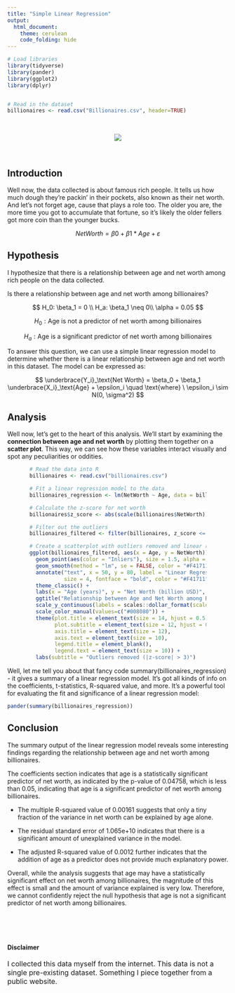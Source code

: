 ```yaml
---
title: "Simple Linear Regression"
output: 
  html_document:
    theme: cerulean
    code_folding: hide
---
```


```r
# Load libraries
library(tidyverse)
library(pander)
library(ggplot2)
library(dplyr)


# Read in the dataset
billionaires <- read.csv("Billionaires.csv", header=TRUE)
```

<!-- Directions

Come up with a simple linear regression of your own creation. 

* Write the Background and clearly state your question. Then collect data and perform the linear regression analysis in order to answer your question. Use the proper order of first, ask the question, then second, figure out the answer.

* You should collect both the quantitative response variable and the quantitative explanatory variable yourself. This can be data you collect from 
    - the internet (like weather data, Facebook data, or sports data) 
    - your own experiment 
    - your own observational study
* However,     
    - The data should not be a single pre-existing dataset. It must be something that you piece together yourself.

* You need at least $n=3$ $(X,Y)$ pairs to perform the regression. However, your regression will only be useful if you can get around $n=10$ or more observations.

-->

<br>

<center>

![](https://claytonpl.org/wp-content/uploads/2014/08/money-banner.jpg)

</center>

<br>

## Introduction

Well now, the data collected is about famous rich people. It tells us how much dough they're packin' in their pockets, also known as their net worth. And let's not forget age, cause that plays a role too. The older you are, the more time you got to accumulate that fortune, so it's likely the older fellers got more coin than the younger bucks.

$$
Net Worth = β0 + β1 * Age + ε
$$

## Hypothesis

I hypothesize that there is a relationship between age and net worth among rich people on the data collected.

Is there a relationship between age and net worth among billionaires?


$$
H_0: \beta_1 = 0 \\
H_a: \beta_1 \neq 0\\
\alpha = 0.05
$$

$$
  H_0: \text{Age is not a predictor of net worth among billionaires}
$$ 

$$
  H_a: \text{Age is a significant predictor of net worth among billionaires}
$$

To answer this question, we can use a simple linear regression model to determine whether there is a linear relationship between age and net worth in this dataset. The model can be expressed as:

$$
  \underbrace{Y_i}_\text{Net Worth} = \beta_0 + \beta_1 \underbrace{X_i}_\text{Age} + \epsilon_i \quad \text{where} \ \epsilon_i \sim N(0, \sigma^2) 
$$

## Analysis

Well now, let's get to the heart of this analysis. We'll start by examining the **connection between age and net worth** by plotting them together on a **scatter plot**. This way, we can see how these variables interact visually and spot any peculiarities or oddities.

<div style="display:block;margin-left:auto;margin-right:auto;width: 80%;">

```r

# Read the data into R
billionaires <- read.csv("billionaires.csv")

# Fit a linear regression model to the data
billionaires_regression <- lm(NetWorth ~ Age, data = billionaires)

# Calculate the z-score for net worth
billionaires$z_score <- abs(scale(billionaires$NetWorth))

# Filter out the outliers
billionaires_filtered <- filter(billionaires, z_score <= 3)

# Create a scatterplot with outliers removed and linear regression line
ggplot(billionaires_filtered, aes(x = Age, y = NetWorth)) +
  geom_point(aes(color = "Inliers"), size = 1.5, alpha = 0.7) +
  geom_smooth(method = "lm", se = FALSE, color = "#F41711", size = 1) +
  annotate("text", x = 50, y = 80, label = "Linear Regression Line",
           size = 4, fontface = "bold", color = "#F41711") +
  theme_classic() +
  labs(x = "Age (years)", y = "Net Worth (billion USD)", color = ' ') +
  ggtitle("Relationship between Age and Net Worth among Billionaires") +
  scale_y_continuous(labels = scales::dollar_format(scale = 1e-9, suffix = "B")) +
  scale_color_manual(values=c("#008080")) +
  theme(plot.title = element_text(size = 14, hjust = 0.5),
        plot.subtitle = element_text(size = 12, hjust = 0.5, color = "grey40"),
        axis.title = element_text(size = 12),
        axis.text = element_text(size = 10),
        legend.title = element_blank(),
        legend.text = element_text(size = 10)) +
  labs(subtitle = "Outliers removed (|z-score| > 3)")

```

</div>

Well, let me tell you about that fancy code summary(billionaires_regression) - it gives a summary of a linear regression model. It's got all kinds of info on the coefficients, t-statistics, R-squared value, and more. It's a powerful tool for evaluating the fit and significance of a linear regression model:

```r
pander(summary(billionaires_regression))
```

## Conclusion

The summary output of the linear regression model reveals some interesting findings regarding the relationship between age and net worth among billionaires. 

The coefficients section indicates that age is a statistically significant predictor of net worth, as indicated by the p-value of 0.04758, which is less than 0.05, indicating that age is a significant predictor of net worth among billionaires.

* The multiple R-squared value of 0.00161 suggests that only a tiny fraction of the variance in net worth can be explained by age alone. 

* The residual standard error of 1.065e+10 indicates that there is a significant amount of unexplained variance in the model. 

* The adjusted R-squared value of 0.0012 further indicates that the addition of age as a predictor does not provide much explanatory power.

Overall, while the analysis suggests that age may have a statistically significant effect on net worth among billionaires, the magnitude of this effect is small and the amount of variance explained is very low. Therefore, we cannot confidently reject the null hypothesis that age is not a significant predictor of net worth among billionaires.

<br><br><br>

#### Disclaimer

 <font size="3">
 I collected this data myself from the internet. This data is not a single pre-existing dataset. Something I piece together from a public website.
 </font> 

<br><br><br><br><br><br><br><br><br>